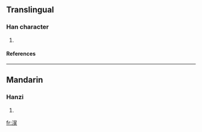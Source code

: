 ==Translingual==
===Han character===
{{Han char|rn=85|rad=水|as=07|sn=10|four=3613<sub>4</sub>|canj=水口一大 (ERMK), 水口女大 (ERVK)}}
# {{defn|Han|sort=水07}}
====References====
{{Han ref|kx=0620.100|dkj=17456|hdz=31624.100|uh=6D16|ud=27926|bh=D264|bd=53860}}
----
==Mandarin==
===Hanzi===
{{cmn-hanzi|pin=[[wú]] ([[wu2]])|wg=wu<sup>2</sup>}}
# {{defn|Mandarin}}






[[fr:洖]]